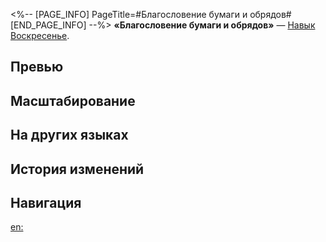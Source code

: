 <%-- [PAGE_INFO]
PageTitle=#Благословение бумаги и обрядов#
[END_PAGE_INFO] --%>
{{Навык Инфобокс
|Название         = Благословение бумаги и обрядов
|Изображение      = Навык Благословение бумаги и обрядов.png
|Персонаж         = Воскресенье
|Тип              = Навык
|Тэг              = Поддержка
|УронСтойк        = 
|ЭнергияГен       = 30
|Энергия          = 
|Длительность     = 
|Описание         = Позволяет выбранному персонажу и его призванному существу выполнить действие немедленно и повышает наносимый ими урон на {{Цвет|Выделенный|15%—33%}}. Если у цели есть призванное существо, то эффект повышения наносимого им урона дополнительно повышается на {{Цвет|Выделенный|25%—55%}} на 2 хода.<br />Использование этого умения на Блаженном восстанавливает 1 очко навыков.<br />Когда Воскресенье использует это умение на персонаже Пути Гармонии, эффект немедленного действия не срабатывает.
|Свойство1        = 
|Масштабирование1 = 
}}
'''«Благословение бумаги и обрядов»''' — [[Навык]] [[Воскресенье]].

==Превью==
{{Превью
|Файл = Благословение бумаги и обрядов Превью
}}

==Масштабирование==
{{Масштабирование навыка|тип=Навык
|15%;16.5%;18%;19.5%;21%;22.5%;24.38%;26.25%;28.13%;30%;31.5%;33%;34.5%;36%;37.5%
|25%;27.5%;30%;32.5%;35%;37.5%;40.63%;43.75%;46.88%;50%;52.5%;55%;57.5%;60%;62.5%
}}

==На других языках==
{{На других языках
|en   = Benison of Paper and Rites
|zhs  = 纸与仪典的恩赐
|zht  = 紙與儀典的恩賜
|ja   = {{Rubi|紙|かみ}}と{{Rubi|式典|しきてん}}の{{Rubi|賜物|たまもの}}
|ko   = 종이와 의전의 은혜
|es   = Concesión del papel y los ritos
|fr   = Bénédiction des écritures
|ru   = Благословение бумаги и обрядов
|th   = Benison of Paper and Rites
|vi   = Sự Ban Ơn Của Giấy Và Nghi Thức
|de   = Segen aus Papier und Ritualen
|id   = Benison of Paper and Rites
|pt   = Bênção de Papéis e Ritos
}}

==История изменений==
{{История изменений|3.5}}

==Навигация==
{{Навык Навбокс|Воскресенье}}

[[en:]]